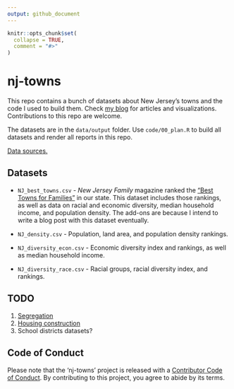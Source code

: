```yaml
---
output: github_document
---
```


<!-- README.md is generated from README.Rmd. Please edit that file -->

```r
knitr::opts_chunk$set(
  collapse = TRUE,
  comment = "#>"
)
```

# nj-towns

This repo contains a bunch of datasets about New Jersey's towns and the code I 
used to build them. Check [my blog](https://everetr.github.io/) for articles
and visualizations. Contributions to this repo are welcome.

The datasets are in the `data/output` folder. Use `code/00_plan.R` to build all
datasets and render all reports in this repo.

[Data sources.](data/data_sources.md)

<!-- [Methodology.](reports/Methodology.md) -->

## Datasets

* `NJ_best_towns.csv` - *New Jersey Family* magazine ranked the 
["Best Towns for Families"](https://www.njfamily.com/new-jerseys-best-towns-for-families-the-list-2019/)
in our state. This dataset includes those rankings, as well as data on racial
and economic diversity, median household income, and population density. The 
add-ons are because I intend to write a blog post with this dataset eventually.

* `NJ_density.csv` - Population, land area, and population density rankings.

* `NJ_diversity_econ.csv` - Economic diversity index and rankings, as well as
median household income.

* `NJ_diversity_race.csv` - Racial groups, racial diversity index, and rankings.

## TODO

1. [Segregation](https://fivethirtyeight.com/features/the-most-diverse-cities-are-often-the-most-segregated/)
2. [Housing construction](https://www.census.gov/econ/construction.html)
3. School districts datasets?

## Code of Conduct

Please note that the 'nj-towns' project is released with a
[Contributor Code of Conduct](CODE_OF_CONDUCT.md).
By contributing to this project, you agree to abide by its terms.
